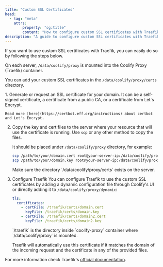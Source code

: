 ```yaml
---
title: "Custom SSL Certificates"
head:
  - tag: "meta"
    attrs:
        property: "og:title"
        content: "How to configure custom SSL certificates with Traefik in Coolify"
description: "A guide to configure custom SSL certificates with Traefik in Coolify"
---
```



If you want to use custom SSL certificates with Traefik, you can easily do so by following the steps below.

On each server, `/data/coolify/proxy` is mounted into the Coolify Proxy (Traefik) container.

You can add your custom SSL certificates in the `/data/coolify/proxy/certs` directory.

<Steps>
1.  Generate or request an SSL certificate for your domain. It can be a
    self-signed certificate, a certificate from a public CA, or a certificate
    from Let's Encrypt.

    Read more [here](https://certbot.eff.org/instructions) about certbot and Let's Encrypt.

2.  Copy the key and cert files to the server where your resource that will use the certificate is running.
    Use `scp` or any other method to copy the files.
    
    It should be placed under `/data/coolify/proxy` directory, for example:
    
    ```bash
    scp /path/to/your/domain.cert root@your-server-ip:/data/coolify/proxy/certs/domain.cert
    scp /path/to/your/domain.key root@your-server-ip:/data/coolify/proxy/certs/domain.key
    ```

    <Aside type="tip">
    Make sure the directory `/data/coolify/proxy/certs` exists on the server.
    </Aside>

3. Configure Traefik
    You can configure Traefik to use the custom SSL certificates by adding a dynamic configuration file through Coolify's UI or directly adding it to `/data/coolify/proxy/dynamic`:

    ```yaml
    tls:
      certificates:
        - certFile: /traefik/certs/domain.cert
          keyFile: /traefik/certs/domain.key
        - certFile: /traefik/certs/domain2.cert
          keyFile: /traefik/certs/domain2.key
    ```

    <Aside type="tip">
      `/traefik` is the directory inside `coolify-proxy` container where
      `/data/coolify/proxy` is mounted.
    </Aside>

    Traefik will automatically use this certificate if it matches the domain of the incoming request and the certificate in any of the provided files.

</Steps>

For more information check Traefik's [official documentation](https://doc.traefik.io/traefik/https/tls/).
